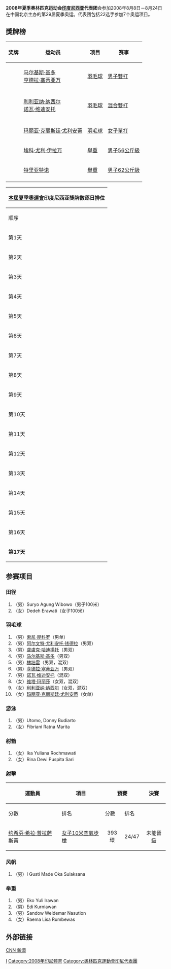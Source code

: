 {{Infobox Country Olympics
|NOC=INA
|games=2008年夏季
|competitors=24
|sports=7
|flagbearer=[[Oka_Sulaksana|Oka Sulaksana]]
|gold=1
|silver=1
|bronze=3
|total=5
|rank=42
|officials=
}}
'''2008年夏季奥林匹克运动会[[印度尼西亚|印度尼西亚]]代表团'''会参加2008年8月8日－8月24日在中国北京主办的第29届夏季奥运。代表团包括22选手参加7个奥运项目。

== 獎牌榜 ==
{| class="wikitable sortable" style="font-size:88%"
|-bgcolor=#efefef
! 奖牌
! 运动员
! 项目
! 赛事
|-
| {{gold medal}} || [[马尔基斯·基多|马尔基斯·基多]]<br />[[亨德拉·塞蒂亚万|亨德拉·塞蒂亚万]]  || [[2008年夏季奧林匹克運動會羽毛球比賽|羽毛球]] || [[2008年夏季奧林匹克運動會羽毛球男子雙打比賽|男子雙打]]
|-

|-
| {{silver medal}} || [[利利亚纳·纳西尔|利利亚纳·纳西尔]]<br />[[诺瓦·维迪安托|诺瓦·维迪安托]] || [[2008年夏季奧林匹克運動會羽毛球比賽|羽毛球]] || [[2008年夏季奧林匹克運動會羽毛球混合雙打比賽|混合雙打]]
|-

|-
| {{bronze medal}} || [[玛丽亚·克丽斯廷·尤利安蒂|玛丽亚·克丽斯廷·尤利安蒂]] || [[2008年夏季奧林匹克運動會羽毛球比賽|羽毛球]] || [[2008年夏季奧林匹克運動會羽毛球女子單打比賽|女子單打]]
|-
| {{bronze medal}} || [[埃科·尤利·伊拉万|埃科·尤利·伊拉万]] || [[2008年夏季奧林匹克運動會舉重比賽|舉重]] || [[2008年夏季奧林匹克運動會舉重比賽－男子56公斤級|男子56公斤級]]
|-
| {{bronze medal}} || [[特里亚特诺|特里亚特诺]] || [[2008年夏季奧林匹克運動會舉重比賽|舉重]] || [[2008年夏季奧林匹克运动会举重比赛－男子62公斤级|男子62公斤級]]
|-
|}


{|  class="wikitable" style="font-size:85%" align="right" 
|- bgcolor="#efefef"
!colspan=7|[[2008年夏季奧林匹克運動會|本屆夏季奧運會]]'''印度尼西亚獎牌數逐日排位'''
|- style="text-align:center;"
|顺序
|[[2008年8月|8月]]
|'''位次'''
| bgcolor="gold" |金牌
| bgcolor="silver" |银牌
| bgcolor="CC9966" |铜牌
|奖牌
|- style="text-align:center;"
|第1天
|8日
|－
|－
|－
|－
|－
|- style="background:#ccccff; text-align:center;"
|第2天
|9日
|－
|－
|－
|－
|－
|- style="text-align:center;"
|第3天
|10日
|23
|0
|0
|1
|1
|- style="background:#ccccff; text-align:center;"
|第4天
|11日
|30
|0
|0
|2
|2
|- style="text-align:center;"
|第5天
|12日
|32
|0
|0
|2
|2
|- style="background:#ccccff; text-align:center;"
|第6天
|13日
|40
|0
|0
|2
|2
|- style="text-align:center;"
|第7天
|14日
|40
|0
|0
|2
|2
|- style="background:#ccccff; text-align:center;"
|第8天
|15日
|
|
|
|
|
|- style="text-align:center;"
|第9天
|16日
|
|
|
|
|
|- style="background:#ccccff; text-align:center;"
|第10天
|17日
|
|
|
|
|
|- style="text-align:center;"
|第11天
|18日
|
|
|
|
|
|- style="background:#ccccff; text-align:center;"
|第12天
|19日
|
|
|
|
|
|- style="text-align:center;"
|第13天
|20日
|
|
|
|
|
|- style="background:#ccccff; text-align:center;"
|第14天
|21日
|
|
|
|
|
|- style="text-align:center;"
|第15天
|22日
|
|
|
|
|
|- style="background:#ccccff; text-align:center;"
|第16天
|23日
|
|
|
|
|
|- style="background:#ccccff; text-align:center;"
|'''第17天'''
|'''24日'''
|42
|1
|1
|3
|5
|}

== 参赛项目 ==

=== 田径 ===
# （男）Suryo Agung Wibowo（男子100米）
# （女）Dedeh Erawati（女子100米）

=== 羽毛球 ===
# （男）[[索尼·昆科罗|索尼·昆科罗]]（男单）
# （男）[[阿尔文特·尤利安托·钱德拉|阿尔文特·尤利安托·钱德拉]]（男双）
# （男）[[盧盧克·哈迪揚托|盧盧克·哈迪揚托]]（男双）
# （男）[[马尔基斯·基多|马尔基斯·基多]]（男双）
# （男）[[林培雷|林培雷]]（男双，混双）
# （男）[[亨德拉·塞蒂亚万|亨德拉·塞蒂亚万]]（男双）
# （男）[[诺瓦·维迪安托|诺瓦·维迪安托]]（混双）
# （女）[[维塔·玛丽莎|维塔·玛丽莎]]（女双，混双）
# （女）[[利利亚纳·纳西尔|利利亚纳·纳西尔]]（女双，混双）
# （女）[[玛丽亚·克丽斯廷·尤利安蒂|玛丽亚·克丽斯廷·尤利安蒂]]（女单）

=== 游泳 ===
# （男）Utomo, Donny Budiarto
# （女）Fibriani Ratna Marita

=== 射箭 ===
# （女）Ika Yuliana Rochmawati
# （女）Rina Dewi Puspita Sari

=== <!-- 注释出：[[File:Shooting_2008.gif|30px]] --> 射擊 ===
{{main|2008年夏季奧林匹克運動會射擊比賽}}

{| class="wikitable" style="font-size:85%"
|-
!rowspan="2"|運動員
!rowspan="2"|項目
!colspan="2"|預賽
!colspan="2"|決賽
!rowspan="2"|總成績
!rowspan="2"|總排名
|-
!分數
!排名
!分數
!排名
|-
|[[约希芬·希拉·普拉萨斯蒂|约希芬·希拉·普拉萨斯蒂]]
|[[2008年夏季奧林匹克運動會射擊比賽－女子10米空氣步槍|女子10米空氣步槍]]
|align=center|393環
|align=center|24/47
|align=center colspan=3 |未能晉級
|align=center|24/47
|}

=== 风帆 ===
# （男）I Gusti Made Oka Sulaksana

=== 举重 ===
# （男）Eko Yuli Irawan
# （男）Edi Kurniawan
# （男）Sandow Weldemar Nasution
# （女）Raema Lisa Rumbewas

== 外部链接 ==
[http://sportsillustrated.cnn.com/olympics/2008/athletes/bio/phi.html CNN 新闻]{{Wayback|url=http://sportsillustrated.cnn.com/olympics/2008/athletes/bio/phi.html |date=20100619143853 }}

{{NOCin2008SummerOlympics}}

[[Category:2008年夏季奧林匹克運動會代表團|I]]
[[Category:2008年印尼體育|Category:2008年印尼體育]]
[[Category:奧林匹克運動會印尼代表團|Category:奧林匹克運動會印尼代表團]]